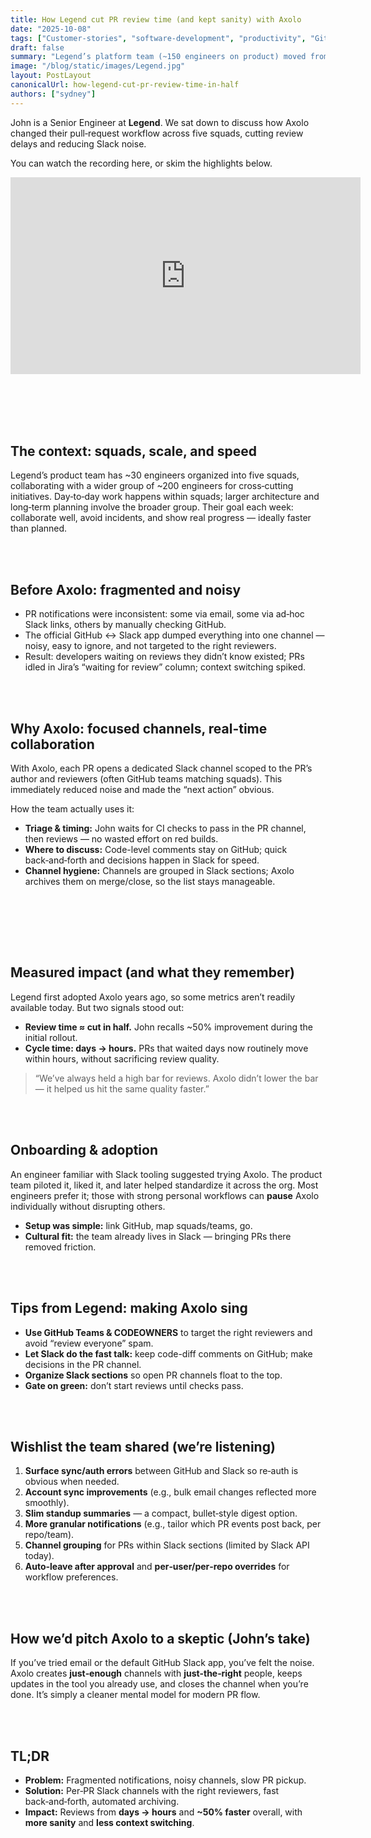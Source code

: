```yaml
---
title: How Legend cut PR review time (and kept sanity) with Axolo
date: "2025-10-08"
tags: ["Customer-stories", "software-development", "productivity", "GitHub", "Slack"]
draft: false
summary: "Legend’s platform team (~150 engineers on product) moved from noisy, fragmented PR notifications to focused Slack channels with Axolo. Result: reviews turned around in hours instead of days and an estimated ~50% faster review time — with far less context switching."
image: "/blog/static/images/Legend.jpg"
layout: PostLayout
canonicalUrl: how-legend-cut-pr-review-time-in-half
authors: ["sydney"]
---
```


<div
  style={{
    display: "flex",
    alignItems: "center",
    justifyContent: "space-between",
    flexDirection: "row-reverse",
  }}
>
  <div style={{ flex: 1 }}>
    John is a Senior Engineer at <strong>Legend</strong>. We sat down to discuss how Axolo changed
    their pull‑request workflow across five squads, cutting review delays and reducing Slack noise.
  </div>
</div>

You can watch the recording here, or skim the highlights below.

<div className="flex flex-col content-center items-center self-center">
  <iframe
    width="560"
    height="315"
    src="https://www.youtube.com/embed/3zklnbWLaok"
    title="Legend × Axolo — Customer Story"
    frameBorder="0"
    allow="accelerometer; autoplay; clipboard-write; encrypted-media; gyroscope; picture-in-picture; web-share"
    allowFullScreen
  ></iframe>
</div>

<br></br>
<br></br>

## The context: squads, scale, and speed

Legend’s product team has ~30 engineers organized into five squads, collaborating with a wider group of ~200 engineers for cross‑cutting initiatives. Day‑to‑day work happens within squads; larger architecture and long‑term planning involve the broader group. Their goal each week: collaborate well, avoid incidents, and show real progress — ideally faster than planned.

<br></br>

## Before Axolo: fragmented and noisy

- PR notifications were inconsistent: some via email, some via ad‑hoc Slack links, others by manually checking GitHub.
- The official GitHub ↔ Slack app dumped everything into one channel — noisy, easy to ignore, and not targeted to the right reviewers.
- Result: developers waiting on reviews they didn’t know existed; PRs idled in Jira’s “waiting for review” column; context switching spiked.

<br></br>

## Why Axolo: focused channels, real-time collaboration

With Axolo, each PR opens a dedicated Slack channel scoped to the PR’s author and reviewers (often GitHub teams matching squads). This immediately reduced noise and made the “next action” obvious.

How the team actually uses it:

- **Triage & timing:** John waits for CI checks to pass in the PR channel, then reviews — no wasted effort on red builds.
- **Where to discuss:** Code-level comments stay on GitHub; quick back‑and‑forth and decisions happen in Slack for speed.
- **Channel hygiene:** Channels are grouped in Slack sections; Axolo archives them on merge/close, so the list stays manageable.

<br></br>

<Callout
  title="“Reviews used to take days — now we typically turn PRs around in a few hours.”"
  subtitle="John says review time dropped by about half, based on their original adoption period. The bigger win? Sanity — fewer places to check, less noise, and a clearer path to action."
/>

<br></br>

## Measured impact (and what they remember)

Legend first adopted Axolo years ago, so some metrics aren’t readily available today. But two signals stood out:

- **Review time ≈ cut in half.** John recalls ~50% improvement during the initial rollout.
- **Cycle time: days → hours.** PRs that waited days now routinely move within hours, without sacrificing review quality.

> “We’ve always held a high bar for reviews. Axolo didn’t lower the bar — it helped us hit the same quality faster.”

<br></br>

## Onboarding & adoption

An engineer familiar with Slack tooling suggested trying Axolo. The product team piloted it, liked it, and later helped standardize it across the org. Most engineers prefer it; those with strong personal workflows can **pause** Axolo individually without disrupting others.

- **Setup was simple:** link GitHub, map squads/teams, go.
- **Cultural fit:** the team already lives in Slack — bringing PRs there removed friction.

<br></br>

## Tips from Legend: making Axolo sing

- **Use GitHub Teams & CODEOWNERS** to target the right reviewers and avoid “review everyone” spam.
- **Let Slack do the fast talk:** keep code-diff comments on GitHub; make decisions in the PR channel.
- **Organize Slack sections** so open PR channels float to the top.
- **Gate on green:** don’t start reviews until checks pass.

<br></br>

## Wishlist the team shared (we’re listening)

1. **Surface sync/auth errors** between GitHub and Slack so re‑auth is obvious when needed.
2. **Account sync improvements** (e.g., bulk email changes reflected more smoothly).
3. **Slim standup summaries** — a compact, bullet‑style digest option.
4. **More granular notifications** (e.g., tailor which PR events post back, per repo/team).
5. **Channel grouping** for PRs within Slack sections (limited by Slack API today).
6. **Auto‑leave after approval** and **per‑user/per‑repo overrides** for workflow preferences.

<br></br>

## How we’d pitch Axolo to a skeptic (John’s take)

If you’ve tried email or the default GitHub Slack app, you’ve felt the noise. Axolo creates **just‑enough** channels with **just‑the‑right** people, keeps updates in the tool you already use, and closes the channel when you’re done. It’s simply a cleaner mental model for modern PR flow.

<br></br>

## TL;DR

- **Problem:** Fragmented notifications, noisy channels, slow PR pickup.
- **Solution:** Per‑PR Slack channels with the right reviewers, fast back‑and‑forth, automated archiving.
- **Impact:** Reviews from **days → hours** and **~50% faster** overall, with **more sanity** and **less context switching**.

<br></br>
<br></br>

<CTABanner type="try" />
